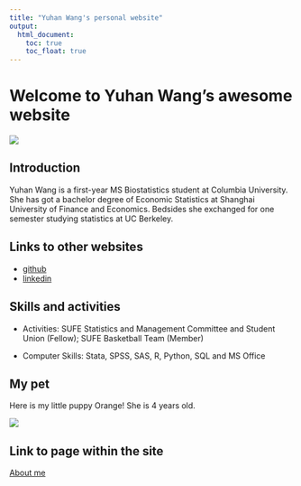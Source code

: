 ```yaml
---
title: "Yuhan Wang's personal website"
output: 
  html_document:
    toc: true
    toc_float: true
---
```


# Welcome to Yuhan Wang's awesome website

![](images/welcome_picture.gif)

## Introduction

Yuhan Wang is a first-year MS Biostatistics student at Columbia University. She has got a bachelor degree of Economic Statistics at Shanghai University of Finance and Economics. Bedsides she exchanged for one semester studying statistics at UC Berkeley.

## Links to other websites

* [github](https://github.com/yuhan0504/)
* [linkedin](www.linkedin.com/in/yuhan-wang-342547262)

## Skills and activities
* Activities: SUFE Statistics and Management Committee and Student Union (Fellow); SUFE Basketball Team (Member)

* Computer Skills: Stata, SPSS, SAS, R, Python, SQL and MS Office

## My pet

Here is my little puppy Orange! She is 4 years old.

![](images/dog1.JPG)

## Link to page within the site

[About me](about.html)